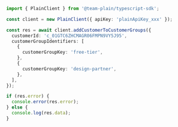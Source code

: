 ```ts
import { PlainClient } from '@team-plain/typescript-sdk';

const client = new PlainClient({ apiKey: 'plainApiKey_xxx' });

const res = await client.addCustomerToCustomerGroups({
  customerId: 'c_01GTC6ZHCMAGR06FMPN9VY5J95',
  customerGroupIdentifiers: [
    {
      customerGroupKey: 'free-tier',
    },
    {
      customerGroupKey: 'design-partner',
    },
  ],
});

if (res.error) {
  console.error(res.error);
} else {
  console.log(res.data);
}
```
